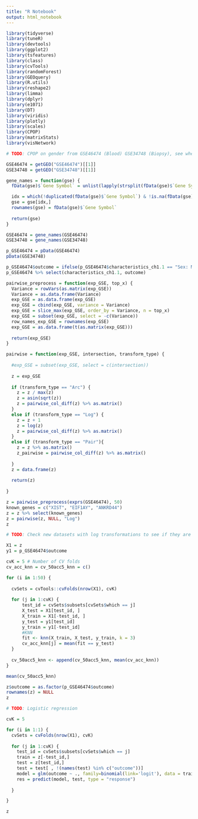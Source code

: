 ```yaml
---
title: "R Notebook"
output: html_notebook
---
```


```r
library(tidyverse)
library(tuneR)
library(devtools)
library(ggplot2)
library(tsfeatures)
library(class)
library(cvTools)
library(randomForest)
library(GEOquery) 
library(R.utils)
library(reshape2)
library(limma)
library(dplyr)
library(e1071)
library(DT)
library(viridis)
library(plotly)
library(scales)
library(CPOP)
library(matrixStats)
library(visNetwork)
```

```r
# TODO: CPOP on gender from GSE46474 (Blood) GSE34748 (Biopsy), see whether the features match existing literature and see whether the model is accurate. Also try ComBat + SVM or KNN
```

```r
GSE46474 = getGEO("GSE46474")[[1]]
GSE34748 = getGEO("GSE34748")[[1]]
```

```r
gene_names = function(gse) {
  fData(gse)$`Gene Symbol` = unlist(lapply(strsplit(fData(gse)$`Gene Symbol`, " /// ", 1), `[`, 1))

  idx = which(!duplicated(fData(gse)$`Gene Symbol`) & !is.na(fData(gse)$`Gene Symbol`))
  gse = gse[idx,]
  rownames(gse) = fData(gse)$`Gene Symbol`
  
  return(gse)
}

GSE46474 = gene_names(GSE46474)
GSE34748 = gene_names(GSE34748)
```


```r
p_GSE46474 = pData(GSE46474)
pData(GSE34748)
```

```r
p_GSE46474$outcome = ifelse(p_GSE46474$characteristics_ch1.1 == "Sex: M", 0, 1)
p_GSE46474 %>% select(characteristics_ch1.1, outcome)
```

```r
pairwise_preprocess = function(exp_GSE, top_x) {
  Variance = rowVars(as.matrix(exp_GSE))
  Variance = as.data.frame(Variance)
  exp_GSE = as.data.frame(exp_GSE)
  exp_GSE = cbind(exp_GSE, variance = Variance)
  exp_GSE = slice_max(exp_GSE, order_by = Variance, n = top_x)
  exp_GSE = subset(exp_GSE, select = -c(Variance))
  row_names_exp_GSE = rownames(exp_GSE)
  exp_GSE = as.data.frame(t(as.matrix(exp_GSE)))
  
  return(exp_GSE)
}
```


```r
pairwise = function(exp_GSE, intersection, transform_type) {
  
  #exp_GSE = subset(exp_GSE, select = c(intersection))
  
  z = exp_GSE
  
  if (transform_type == "Arc") {
    z = z / max(z)
    z = asin(sqrt(z))
    z = pairwise_col_diff(z) %>% as.matrix()
  }
  else if (transform_type == "Log") {
    z = z + 1
    z = log(z)
    z = pairwise_col_diff(z) %>% as.matrix()
  }
  else if (transform_type == "Pair"){
    z = z %>% as.matrix()
    z_pairwise = pairwise_col_diff(z) %>% as.matrix()
    
  }
  z = data.frame(z)
  
  return(z)
  
}
```

```r
z = pairwise_preprocess(exprs(GSE46474), 50)
known_genes = c("XIST", "EIF1AY", "ANKRD44")
z = z %>% select(known_genes) 
z = pairwise(z, NULL, "Log")
z

# TODO: Check new datasets with log transformations to see if they are standardised
```


```r
X1 = z
y1 = p_GSE46474$outcome

cvK = 5 # Number of CV folds
cv_acc_knn = cv_50acc5_knn = c()

for (i in 1:50) {
  
  cvSets = cvTools::cvFolds(nrow(X1), cvK)
  
  for (j in 1:cvK) {
      test_id = cvSets$subsets[cvSets$which == j]
      X_test = X1[test_id, ]
      X_train = X1[-test_id, ]
      y_test = y1[test_id]
      y_train = y1[-test_id]
      #KNN
      fit <- knn(X_train, X_test, y_train, k = 3)
      cv_acc_knn[j] = mean(fit == y_test)
  }
  
  cv_50acc5_knn <- append(cv_50acc5_knn, mean(cv_acc_knn))
}

mean(cv_50acc5_knn)
```
```r
z$outcome = as.factor(p_GSE46474$outcome)
rownames(z) = NULL
z

```


```r
# TODO: Logistic regression

cvK = 5

for (i in 1:1) {
  cvSets = cvFolds(nrow(X1), cvK)
  
  for (j in 1:cvK) {
    test_id = cvSets$subsets[cvSets$which == j]
    train = z[-test_id,]
    test = z[test_id,]
    test = test[ , !(names(test) %in% c("outcome"))]
    model = glm(outcome ~ ., family=binomial(link='logit'), data = train)
    res = predict(model, test, type = "response")
    
  }

}

```

```r
z
```


